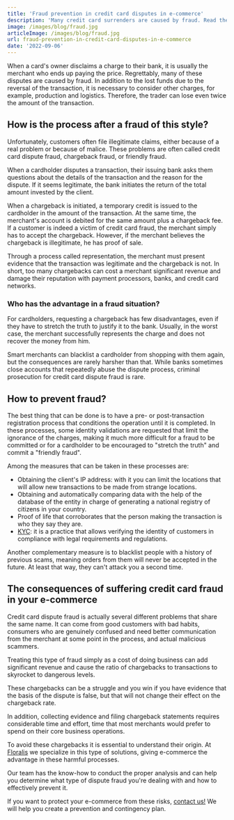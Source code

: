 ```yaml
---
title: 'Fraud prevention in credit card disputes in e-commerce'
description: 'Many credit card surrenders are caused by fraud. Read the blog to learn what to do after a blowout and how to prevent it.'
image: /images/blog/fraud.jpg
articleImage: /images/blog/fraud.jpg
url: fraud-prevention-in-credit-card-disputes-in-e-commerce
date: '2022-09-06'
---
```


When a card's owner disclaims a charge to their bank, it is usually the merchant who ends up paying the price. Regrettably, many of these disputes are caused by fraud. In addition to the lost funds due to the reversal of the transaction, it is necessary to consider other charges, for example, production and logistics. Therefore, the trader can lose even twice the amount of the transaction.

## How is the process after a fraud of this style?

Unfortunately, customers often file illegitimate claims, either because of a real problem or because of malice. These problems are often called credit card dispute fraud, chargeback fraud, or friendly fraud.

When a cardholder disputes a transaction, their issuing bank asks them questions about the details of the transaction and the reason for the dispute. If it seems legitimate, the bank initiates the return of the total amount invested by the client.

When a chargeback is initiated, a temporary credit is issued to the cardholder in the amount of the transaction. At the same time, the merchant's account is debited for the same amount plus a chargeback fee. If a customer is indeed a victim of credit card fraud, the merchant simply has to accept the chargeback. However, if the merchant believes the chargeback is illegitimate, he has proof of sale.

Through a process called representation, the merchant must present evidence that the transaction was legitimate and the chargeback is not. In short, too many chargebacks can cost a merchant significant revenue and damage their reputation with payment processors, banks, and credit card networks.

### Who has the advantage in a fraud situation?

For cardholders, requesting a chargeback has few disadvantages, even if they have to stretch the truth to justify it to the bank. Usually, in the worst case, the merchant successfully represents the charge and does not recover the money from him.

Smart merchants can blacklist a cardholder from shopping with them again, but the consequences are rarely harsher than that. While banks sometimes close accounts that repeatedly abuse the dispute process, criminal prosecution for credit card dispute fraud is rare.

## How to prevent fraud?

The best thing that can be done is to have a pre- or post-transaction registration process that conditions the operation until it is completed. In these processes, some identity validations are requested that limit the ignorance of the charges, making it much more difficult for a fraud to be committed or for a cardholder to be encouraged to "stretch the truth" and commit a "friendly fraud".

Among the measures that can be taken in these processes are:

-   Obtaining the client's IP address: with it you can limit the locations that will allow new transactions to be made from strange locations.
-   Obtaining and automatically comparing data with the help of the database of the entity in charge of generating a national registry of citizens in your country.
-   Proof of life that corroborates that the person making the transaction is who they say they are.
-   [KYC](https://www.investopedia.com/terms/k/knowyourclient.asp): it is a practice that allows verifying the identity of customers in compliance with legal requirements and regulations.

Another complementary measure is to blacklist people with a history of previous scams, meaning orders from them will never be accepted in the future. At least that way, they can't attack you a second time.

## The consequences of suffering credit card fraud in your e-commerce

Credit card dispute fraud is actually several different problems that share the same name. It can come from good customers with bad habits, consumers who are genuinely confused and need better communication from the merchant at some point in the process, and actual malicious scammers.

Treating this type of fraud simply as a cost of doing business can add significant revenue and cause the ratio of chargebacks to transactions to skyrocket to dangerous levels.

These chargebacks can be a struggle and you win if you have evidence that the basis of the dispute is false, but that will not change their effect on the chargeback rate.

In addition, collecting evidence and filing chargeback statements requires considerable time and effort, time that most merchants would prefer to spend on their core business operations.

To avoid these chargebacks it is essential to understand their origin. At [Floralis](https://floralisgenerica.com/) we specialize in this type of solutions, giving e-commerce the advantage in these harmful processes.

Our team has the know-how to conduct the proper analysis and can help you determine what type of dispute fraud you're dealing with and how to effectively prevent it.

If you want to protect your e-commerce from these risks, [contact us!](https://floralisgenerica.com/) We will help you create a prevention and contingency plan.
